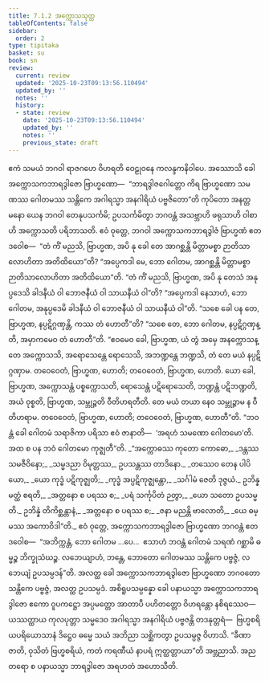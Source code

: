 ```yaml
---
title: 7.1.2 အက္ကောသသုတ္တ
tableOfContents: false
sidebar:
  order: 2
type: tipitaka
basket: su
book: sn
review:
  current: review
  updated: '2025-10-23T09:13:56.110494'
  updated_by: ''
  notes: ''
  history:
  - state: review
    date: '2025-10-23T09:13:56.110494'
    updated_by: ''
    notes: ''
    previous_state: draft
---
```



<ReviewStatus review={frontmatter.review} showDetails={true} />

<HypothesisAnnotation frontmatter={frontmatter} />

<DynamicBreadcrumb />

<Division number="188" book="sn" e="ch" v="18" p="307">

<Paragraph number="1141" book="sn">
ဧကံ သမယံ ဘဂဝါ ရာဇဂဟေ ဝိဟရတိ ဝေဠုဝနေ ကလန္ဒကနိဝါပေ. အဿောသိ ခေါ အက္ကောသကဘာရဒွါဇော ဗြာဟ္မဏော—  “ဘာရဒွါဇဂေါတ္တော ကိရ ဗြာဟ္မဏော သမဏဿ ဂေါတမဿ သန္တိကေ အဂါရသ္မာ အနဂါရိယံ ပဗ္ဗဇိတော”တိ ကုပိတော အနတ္တမနော ယေန ဘဂဝါ တေနုပသင်္ကမိ; ဥပသင်္ကမိတွာ ဘဂဝန္တံ အသဗ္ဘာဟိ ဖရုသာဟိ ဝါစာဟိ အက္ကောသတိ ပရိဘာသတိ.
</Paragraph>

<Paragraph number="1142" book="sn">
ဧဝံ ဝုတ္တေ, ဘဂဝါ အက္ကောသကဘာရဒွါဇံ ဗြာဟ္မဏံ ဧတဒဝေါစ—  “တံ ကိံ မညသိ, ဗြာဟ္မဏ, အပိ နု ခေါ တေ အာဂစ္ဆန္တိ မိတ္တာမစ္စာ ဉာတိသာလောဟိတာ အတိထိယော”တိ? “အပ္ပေကဒါ မေ, ဘော ဂေါတမ, အာဂစ္ဆန္တိ မိတ္တာမစ္စာ ဉာတိသာလောဟိတာ အတိထိယော”တိ. “တံ ကိံ မညသိ, ဗြာဟ္မဏ, အပိ နု တေသံ အနုပ္ပဒေသိ ခါဒနီယံ ဝါ ဘောဇနီယံ ဝါ သာယနီယံ ဝါ”တိ? “အပ္ပေကဒါ နေသာဟံ, ဘော ဂေါတမ, အနုပ္ပဒေမိ ခါဒနီယံ ဝါ ဘောဇနီယံ ဝါ သာယနီယံ ဝါ”တိ. “သစေ ခေါ ပန တေ, ဗြာဟ္မဏ, နပ္ပဋိဂ္ဂဏှန္တိ, ကဿ တံ ဟောတီ”တိ? “သစေ တေ, ဘော ဂေါတမ, နပ္ပဋိဂ္ဂဏှန္တိ, အမှာကမေဝ တံ ဟောတီ”တိ. “ဧဝမေဝ ခေါ, ဗြာဟ္မဏ, ယံ တွံ အမှေ အနက္ကောသန္တေ အက္ကောသသိ, အရောသေန္တေ ရောသေသိ, အဘဏ္ဍန္တေ ဘဏ္ဍသိ, တံ တေ မယံ နပ္ပဋိဂ္ဂဏှာမ. တဝေဝေတံ, ဗြာဟ္မဏ, ဟောတိ; တဝေဝေတံ, ဗြာဟ္မဏ, ဟောတိ.
</Paragraph>

<Paragraph number="1143" book="sn">
ယော ခေါ, ဗြာဟ္မဏ, အက္ကောသန္တံ ပစ္စက္ကောသတိ, ရောသေန္တံ ပဋိရောသေတိ, ဘဏ္ဍန္တံ ပဋိဘဏ္ဍတိ, အယံ ဝုစ္စတိ, ဗြာဟ္မဏ, သမ္ဘုဉ္ဇတိ ဝီတိဟရတီတိ. တေ မယံ တယာ နေဝ သမ္ဘုဉ္ဇာမ န ဝီတိဟရာမ. တဝေဝေတံ, ဗြာဟ္မဏ, ဟောတိ; တဝေဝေတံ, ဗြာဟ္မဏ, ဟောတီ”တိ. “ဘဝန္တံ ခေါ ဂေါတမံ သရာဇိကာ ပရိသာ ဧဝံ ဇာနာတိ—  ‘အရဟံ သမဏော ဂေါတမော’တိ. အထ စ ပန ဘဝံ ဂေါတမော ကုဇ္ဈတီ”တိ.
</Paragraph>

<Paragraph number="1144" type="verses" book="sn">
_“အက္ကောဓဿ ကုတော ကောဓော,_  
_ဒန္တဿ သမဇီဝိနော;_  
_သမ္မဒညာ ဝိမုတ္တဿ,_  
ဥပသန္တဿ တာဒိနော._  

</Paragraph>

<Paragraph number="1145" type="verses" book="sn">
_တဿေဝ တေန ပါပိယော,_  
_ယော ကုဒ္ဓံ ပဋိကုဇ္ဈတိ;_  
_ကုဒ္ဓံ အပ္ပဋိကုဇ္ဈန္တော,_  
_သင်္ဂါမံ ဇေတိ ဒုဇ္ဇယံ._  

</Paragraph>

<Paragraph number="1146" type="verses" book="sn">
ဥဘိန္နမတ္ထံ စရတိ,_  
_အတ္တနော စ ပရဿ စ;_  
_ပရံ သင်္ကုပိတံ ဉတွာ,_  
_ယော သတော ဥပသမ္မတိ._  

</Paragraph>

<Paragraph number="1147" type="verses" book="sn">
ဥဘိန္နံ တိကိစ္ဆန္တာနံ,_  
_အတ္တနော စ ပရဿ စ;_  
_ဇနာ မညန္တိ ဗာလောတိ,_  
_ယေ ဓမ္မဿ အကောဝိဒါ”တိ._  

</Paragraph>

<Paragraph number="1148" book="sn">
ဧဝံ ဝုတ္တေ, အက္ကောသကဘာရဒွါဇော ဗြာဟ္မဏော ဘဂဝန္တံ ဧတဒဝေါစ—  “အဘိက္ကန္တံ, ဘော ဂေါတမ …ပေ…  ဧသာဟံ ဘဝန္တံ ဂေါတမံ သရဏံ ဂစ္ဆာမိ ဓမ္မဉ္စ ဘိက္ခုသံဃဉ္စ. လဘေယျာဟံ, ဘန္တေ, ဘောတော ဂေါတမဿ သန္တိကေ ပဗ္ဗဇ္ဇံ, လဘေယျံ ဥပသမ္ပဒန်”တိ.
</Paragraph>

<Paragraph number="1149" book="sn">
အလတ္ထ ခေါ အက္ကောသကဘာရဒွါဇော ဗြာဟ္မဏော ဘဂဝတော သန္တိကေ ပဗ္ဗဇ္ဇံ, အလတ္ထ ဥပသမ္ပဒံ. အစိရူပသမ္ပန္နော ခေါ ပနာယသ္မာ အက္ကောသကဘာရဒွါဇော ဧကော ဝူပကဋ္ဌော အပ္ပမတ္တော အာတာပီ ပဟိတတ္တော ဝိဟရန္တော နစိရဿေဝ—  ယဿတ္ထာယ ကုလပုတ္တာ သမ္မဒေဝ အဂါရသ္မာ အနဂါရိယံ ပဗ္ဗဇန္တိ တဒနုတ္တရံ—  ဗြဟ္မစရိယပရိယောသာနံ ဒိဋ္ဌေဝ ဓမ္မေ သယံ အဘိညာ သစ္ဆိကတွာ ဥပသမ္ပဇ္ဇ ဝိဟာသိ. “ခီဏာ ဇာတိ, ဝုသိတံ ဗြဟ္မစရိယံ, ကတံ ကရဏီယံ နာပရံ ဣတ္ထတ္တာယာ”တိ အဗ္ဘညာသိ. အညတရော စ ပနာယသ္မာ ဘာရဒွါဇော အရဟတံ အဟောသီတိ.
</Paragraph>
</Division>